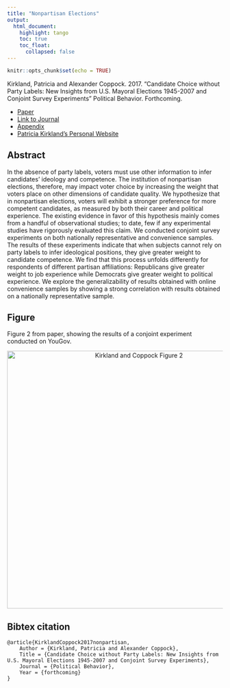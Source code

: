 ```yaml
---
title: "Nonpartisan Elections"
output: 
  html_document:
    highlight: tango
    toc: true
    toc_float:
      collapsed: false
---
```


```r
knitr::opts_chunk$set(echo = TRUE)
```

Kirkland, Patricia and Alexander Coppock. 2017. “Candidate Choice without Party Labels: New Insights from U.S. Mayoral Elections 1945-2007 and Conjoint Survey Experiments” Political Behavior. Forthcoming.

- [Paper](papers/KC_nonpartisan.pdf)
- [Link to Journal](https://link.springer.com/article/10.1007/s11109-017-9414-8)
- [Appendix](papers/KC_nonpartisan_appendix.pdf)
- [Patricia Kirkland's Personal Website](https://patriciakirkland.com/)

## Abstract

In the absence of party labels, voters must use other information to infer candidates’ ideology and competence. The institution of nonpartisan elections, therefore, may impact voter choice by increasing the weight that voters place on other dimensions of candidate quality. We hypothesize that in nonpartisan elections, voters will exhibit a stronger preference for more competent candidates, as measured by both their career and political experience. The existing evidence in favor of this hypothesis mainly comes from a handful of observational studies; to date, few if any experimental studies have rigorously evaluated this claim. We conducted conjoint survey experiments on both nationally representative and convenience samples. The results of these experiments indicate that when subjects cannot rely on party labels to infer ideological positions, they give greater weight to candidate competence. We find that this process unfolds differently for respondents of different partisan affiliations: Republicans give greater weight to job experience while Democrats give greater weight to political experience. We explore the generalizability of results obtained with online convenience samples by showing a strong correlation with results obtained on a nationally representative sample.


## Figure

Figure 2 from paper, showing the results of a conjoint experiment conducted on YouGov.

<center><img src="Images/KC_nonpartisan_fig.png" alt="Kirkland and Coppock Figure 2" width="600"></center>

## Bibtex citation

```
@article{KirklandCoppock2017nonpartisan,
	Author = {Kirkland, Patricia and Alexander Coppock},
	Title = {Candidate Choice without Party Labels: New Insights from U.S. Mayoral Elections 1945-2007 and Conjoint Survey Experiments},
	Journal = {Political Behavior},
	Year = {forthcoming}
}
```
